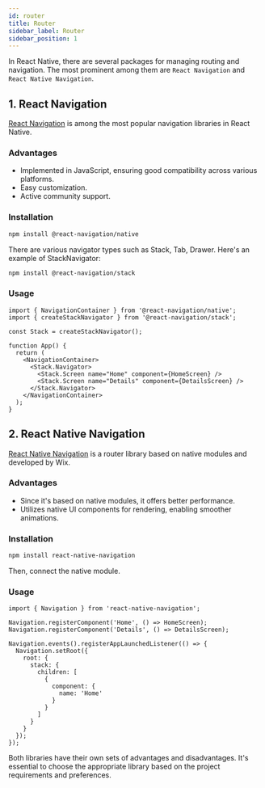 ```yaml
---
id: router
title: Router
sidebar_label: Router
sidebar_position: 1
---
```



In React Native, there are several packages for managing routing and navigation. The most prominent among them are `React Navigation` and `React Native Navigation`.

<AdFitMobileBanner
  unit="DAN-YpcHf9p49U5ykXi8"
  className="adfit-top-mobile"
/>

## 1. React Navigation

[React Navigation](https://reactnavigation.org) is among the most popular navigation libraries in React Native.

### Advantages
- Implemented in JavaScript, ensuring good compatibility across various platforms.
- Easy customization.
- Active community support.

### Installation

```bash
npm install @react-navigation/native
```

There are various navigator types such as Stack, Tab, Drawer. Here's an example of StackNavigator:

```bash
npm install @react-navigation/stack
```

### Usage

```tsx
import { NavigationContainer } from '@react-navigation/native';
import { createStackNavigator } from '@react-navigation/stack';

const Stack = createStackNavigator();

function App() {
  return (
    <NavigationContainer>
      <Stack.Navigator>
        <Stack.Screen name="Home" component={HomeScreen} />
        <Stack.Screen name="Details" component={DetailsScreen} />
      </Stack.Navigator>
    </NavigationContainer>
  );
}
```

## 2. React Native Navigation

[React Native Navigation](https://wix.github.io/react-native-navigation/) is a router library based on native modules and developed by Wix.

### Advantages
- Since it's based on native modules, it offers better performance.
- Utilizes native UI components for rendering, enabling smoother animations.

### Installation

```bash
npm install react-native-navigation
```

Then, connect the native module.

### Usage

```tsx
import { Navigation } from 'react-native-navigation';

Navigation.registerComponent('Home', () => HomeScreen);
Navigation.registerComponent('Details', () => DetailsScreen);

Navigation.events().registerAppLaunchedListener(() => {
  Navigation.setRoot({
    root: {
      stack: {
        children: [
          {
            component: {
              name: 'Home'
            }
          }
        ]
      }
    }
  });
});
```

Both libraries have their own sets of advantages and disadvantages. It's essential to choose the appropriate library based on the project requirements and preferences.

<AdFitMobileBanner
  unit="DAN-YpcHf9p49U5ykXi8"
  className="adfit-top-mobile"
/>
